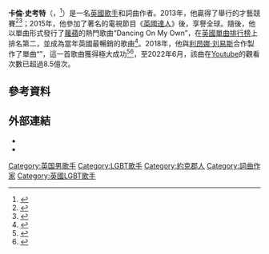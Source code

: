 {{Infobox person
| name               = 卡倫·史考特<br>Calum Scott
| image              = File:2018-05-21 Calum Scott-9258 (cropped).jpg
| caption            = 卡倫·史考特於2018年
| birth_name         = Calum Scott
| birth_date         = {{Birth date and age|1988|10|12}}
| birth_place        = [[英格蘭|英格蘭]][[赫爾河畔京士頓|赫爾河畔京士頓]]
| relatives          = 
| occupation         = 歌手、詞曲作者
| years_active       = 2013–現今
| awards             = 
| module             = {{Infobox musical artist|embed=yes
| background   = solo_singer
| genre        = {{hlist|[[流行音樂|流行音樂]]}}
| instrument  = {{hlist|人聲|吉他}}
| label      = {{hlist|[[Capitol_Records|Capitol]]}}
| associated_acts = {{hlist|The Experiment|Maroon 5|[[Tiësto|Tiësto]]|[[Leona_Lewis|Leona Lewis]]}}
}}
| website            = {{URL|calumscott.com}}
}}

'''卡倫·史考特'''（{{lang-en|'''Calum Scott'''}}，{{bd|1988年|10月12日|||catIdx=Scott, Calum}}<ref>{{cite web |url=https://twitter.com/experimentUK/status/521352815982022656/photo/1 |publisher=The Experiment |title=Happy birthday to our frontman Calum have a great day mate |date=12 October 2014 |accessdate=2020-07-07 |archive-date=2016-04-18 |archive-url=https://web.archive.org/web/20160418001033/https://twitter.com/experimentuk/status/521352815982022656/photo/1 |dead-url=no }}</ref>）是一名[[英國|英國]][[歌手|歌手]]和詞曲作者。2013年，他贏得了{{link-en|赫爾每日郵報|Hull Daily Mail}}舉行的才藝競賽<ref>{{cite web |url=http://www.hulldailymail.co.uk/Calum-Scott-talent-Winner-Star-Search-2013/story-19659977-detail/story.html |archive-url=https://web.archive.org/web/20150706085842/http://www.hulldailymail.co.uk/Calum-Scott-talent-Winner-Star-Search-2013/story-19659977-detail/story.html |archive-date=2015-07-06 |title=Calum Scott talent: Winner of Star Search 2013 declared |work=Hull Daily Mail |date=15 August 2013 |accessdate=13 September 2018 |dead-url=yes }}</ref><ref>{{cite web |last1=Winter |first1=Phil |title=Calum Scott releases debut album with intimate Hull gig in HMV |url=https://www.hulldailymail.co.uk/whats-on/music-nightlife/calum-scott-releases-debut-album-1324384 |website=HullLive |publisher=Hull Daily Mail |accessdate=14 September 2018 |date=10 March 2018 |archive-date=2020-08-08 |archive-url=https://web.archive.org/web/20200808233057/https://www.hulldailymail.co.uk/whats-on/music-nightlife/calum-scott-releases-debut-album-1324384 |dead-url=no }}</ref>；2015年，他參加了著名的電視節目《[[英國達人|英國達人]]》後，享譽全球。隨後，他以單曲形式發行了[[蘿蘋|蘿蘋]]的熱門歌曲“Dancing On My Own”，在[[英國單曲排行榜|英國單曲排行榜]]上排名第二，並成為當年英國最暢銷的歌曲<ref>{{cite web |url=https://twitter.com/bpi_music/status/769187789543907329 |title=bpi music on Twitter: "Huge congrats to @calumscott! His single 'Dancing On My Own' has shot from Gold to Platinum! #bpiAwards" |publisher=[[Twitter|Twitter]] |date=26 August 2016 |accessdate=4 November 2016 |archive-date=2022-01-29 |archive-url=https://web.archive.org/web/20220129075737/https://twitter.com/bpi_music/status/769187789543907329 |dead-url=no }}</ref>。2018年，他與[[利昂娜·刘易斯|利昂娜·刘易斯]]合作製作了單曲“{{link-en|You Are the Reason|You Are the Reason (Calum Scott song)}}”，這一首歌曲獲得極大成功<ref>{{Cite web |url=https://twitter.com/calumscott/status/1101212993457737734 |title=1,000,000,000 STREAMS OF 'YOU ARE THE REASON' |website=Twitter |accessdate=2020-07-07 |archive-date=2020-05-15 |archive-url=https://web.archive.org/web/20200515175432/https://twitter.com/calumscott/status/1101212993457737734 |dead-url=no }}</ref><ref name="allaccess">{{Cite web |url=https://www.allaccess.com/net-news/archive/story/178250/capitol-s-calum-scott-reaches-sales-streaming-mile |title=Capitol's Calum Scott Reaches Sales Milestones |website=All Access Music Group |access-date=2020-07-07 |archive-date=2019-06-07 |archive-url=https://web.archive.org/web/20190607202727/https://www.allaccess.com/net-news/archive/story/178250/capitol-s-calum-scott-reaches-sales-streaming-mile |dead-url=no }}</ref>，至2022年6月，該曲在[[Youtube|Youtube]]的觀看次數已超過8.5億次。

==參考資料==
{{reflist}}

==外部連結==
* {{Official website| www.calumscott.com}}
* {{IMDb name|id=7270286}}

{{Britain's Got Talent}}

{{authority control}}

{{DEFAULTSORT:Scott, Calum}}
{{Portal bar|英國|文化|音樂|人物}}
[[Category:英国男歌手|Category:英国男歌手]]
[[Category:LGBT歌手|Category:LGBT歌手]]
[[Category:約克郡人|Category:約克郡人]]
[[Category:詞曲作家|Category:詞曲作家]]
[[Category:英國LGBT歌手|Category:英國LGBT歌手]]